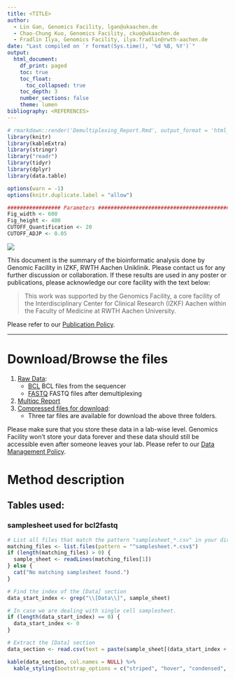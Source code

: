 ```yaml
---
title: <TITLE>
author:
  - Lin Gan, Genomics Facility, lgan@ukaachen.de
  - Chao-Chung Kuo, Genomics Facility, ckuo@ukaachen.de
  - Fradlin Ilya, Genomics Facility, ilya.fradlin@rwth-aachen.de
date: "Last compiled on `r format(Sys.time(), '%d %B, %Y')`"
output:
  html_document:
    df_print: paged
    toc: true
    toc_float:
      toc_collapsed: true
    toc_depth: 3
    number_sections: false
    theme: lumen
bibliography: <REFERENCES>
---
```


```r
# rmarkdown::render('Demultiplexing_Report.Rmd', output_format = 'html_document', output_file ='Demultiplexing_Report.html')
library(knitr)
library(kableExtra)
library(stringr)
library("readr")
library(tidyr)
library(dplyr)
library(data.table)

options(warn = -1)
options(knitr.duplicate.label = "allow")

################# Parameters #####################################################
Fig_width <- 600
Fig_height <- 400
CUTOFF_Quantification <- 20
CUTOFF_ADJP <- 0.05
```


![](<IZKF_LOGO>)

This document is the summary of the bioinformatic analysis done by Genomic Facility in IZKF, RWTH Aachen Uniklinik. Please contact us for any further discussion or collaboration. If these results are used in any poster or publications, please acknowledge our core facility with the text below:

> This work was supported by the Genomics Facility, a core facility of the Interdisciplinary Center for Clinical Research (IZKF) Aachen within the Faculty of Medicine at RWTH Aachen University.

Please refer to our [Publication Policy](https://genomics.rwth-aachen.de/services/publication-policy/).

***

# Download/Browse the files

1. [Raw Data](<EXPORT_DIRECTORY>):
    * [BCL](<BCL_PATH>) BCL files from the sequencer
    * [FASTQ](<FASTQ_PATH>) FASTQ files after demultiplexing
2. [Multiqc Report](<MULTIQC_PATH>)
3. [Compressed files for download](<TAR_DIRECTORY>):
    * Three tar files are available for download the above three folders.

Please make sure that you store these data in a lab-wise level. Genomics Facility won't store your data forever and these data should still be accessible even after someone leaves your lab. Please refer to our [Data Management Policy](https://genomics.rwth-aachen.de/services/data-management-policy/).

\textcolor{red}{Your data will be deleted according to this policy automatically. Please download everything.}

# Method description

<METHOD_DESCRIPTION>

## Tables used: {.tabset}

### samplesheet used for bcl2fastq
```r
# List all files that match the pattern "samplesheet_*.csv" in your directory
matching_files <- list.files(pattern = "^samplesheet.*.csv$")
if (length(matching_files) > 0) {
  sample_sheet <- readLines(matching_files[1])
} else {
  cat("No matching samplesheet found.")
}

# Find the index of the [Data] section
data_start_index <- grep("\\[Data\\]", sample_sheet)

# In case we are dealing with single cell samplesheet.
if (length(data_start_index) == 0) {
  data_start_index <- 0
}

# Extract the [Data] section
data_section <- read.csv(text = paste(sample_sheet[(data_start_index + 1):length(sample_sheet)], collapse = "\n"), header = FALSE)

kable(data_section, col.names = NULL) %>%
  kable_styling(bootstrap_options = c("striped", "hover", "condensed", "responsive"), full_width = FALSE)
```

## {-}


<div id="refs"></div>
